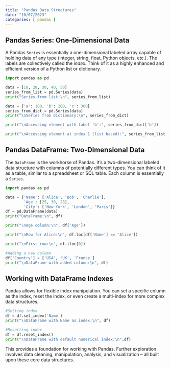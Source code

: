 ```yaml
---
title: "Pandas Data Structures"
date: "10/07/2023"
categories: [ pandas ]
---
```


## Pandas Series: One-Dimensional Data

A Pandas `Series` is essentially a one-dimensional labeled array capable of holding data of any type (integer, string, float, Python objects, etc.).  The labels are collectively called the *index*.  Think of it as a highly enhanced and efficient version of a Python list or dictionary.

```python
import pandas as pd

data = [10, 20, 30, 40, 50]
series_from_list = pd.Series(data)
print("Series from list:\n", series_from_list)

data = {'a': 100, 'b': 200, 'c': 300}
series_from_dict = pd.Series(data)
print("\nSeries from dictionary:\n", series_from_dict)

print("\nAccessing element with label 'b':", series_from_dict['b'])

print("\nAccessing element at index 1 (list based):", series_from_list[1])
```


## Pandas DataFrame: Two-Dimensional Data

The `DataFrame` is the workhorse of Pandas. It's a two-dimensional labeled data structure with columns of potentially different types. You can think of it as a table, similar to a spreadsheet or SQL table.  Each column is essentially a `Series`.

```python
import pandas as pd

data = {'Name': ['Alice', 'Bob', 'Charlie'],
        'Age': [25, 30, 28],
        'City': ['New York', 'London', 'Paris']}
df = pd.DataFrame(data)
print("DataFrame:\n", df)

print("\nAge column:\n", df['Age'])

print("\nRow for Alice:\n", df.loc[df['Name'] == 'Alice'])

print("\nFirst row:\n", df.iloc[0])

#Adding a new column
df['Country'] = ['USA', 'UK', 'France']
print("\nDataFrame with added column:\n", df)
```

##  Working with DataFrame Indexes

Pandas allows for flexible index manipulation.  You can set a specific column as the index, reset the index, or even create a multi-index for more complex data structures.

```python
#Setting index
df = df.set_index('Name')
print("\nDataFrame with Name as index:\n", df)

#Resetting index
df = df.reset_index()
print("\nDataFrame with default numerical index:\n",df)

```

This provides a foundation for working with Pandas.  Further exploration involves data cleaning, manipulation, analysis, and visualization – all built upon these core data structures.

